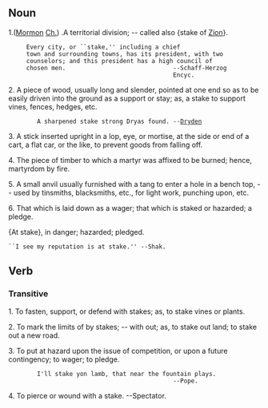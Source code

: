 == Noun ==

1.([[Mormon]] [[Ch.]]) .A territorial division; -- called also {stake of [[w:Zion|Zion]]}.

      Every city, or ``stake,'' including a chief 
      town and surrounding towns, has its president, with two
      counselors; and this president has a high council of
      chosen men.                              --Schaff-Herzog
                                               Encyc.

2. A piece of wood, usually long and slender, pointed at one end so as to be easily driven into the ground as a support or stay; as, a stake to support vines, fences, hedges,  etc.

         A sharpened stake strong Dryas found. --[[w:Dryden.|Dryden]]

3. A stick inserted upright in a lop, eye, or mortise, at the side or end of a cart, a flat car, or the like, to prevent goods from falling off.

4. The piece of timber to which a martyr was affixed to be burned; hence, martyrdom by fire.

5. A small anvil usually furnished with a tang to enter a hole in a bench top, -- used by tinsmiths, blacksmiths,  etc., for light work, punching upon, etc.

6. That which is laid down as a wager; that which is staked or hazarded; a pledge.

{At stake}, in danger; hazarded; pledged.
 ``I see my reputation is at stake.'' --Shak.

== Verb==
===Transitive===
1. To fasten, support, or defend with stakes; as, to stake vines or plants.

2. To mark the limits of by stakes; -- with out; as, to stake out land; to stake out a new road.

3. To put at hazard upon the issue of competition, or upon a future contingency; to wager; to pledge.

         I'll stake yon lamb, that near the fountain plays.
                                               --Pope.

4. To pierce or wound with a stake. --Spectator.